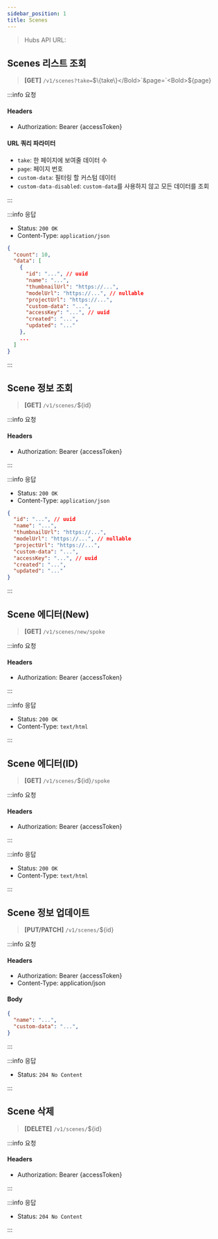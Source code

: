 ```yaml
---
sidebar_position: 1
title: Scenes
---
```



> Hubs API URL: <a><APIUrl /></a>

## Scenes 리스트 조회

> **[GET]** `/v1/scenes?take=`<Bold>$\{take\}</Bold>`&page=`<Bold>$\{page\}</Bold>

:::info 요청

#### Headers
- Authorization: Bearer {accessToken}

#### URL 쿼리 파라미터
- `take`: 한 페이지에 보여줄 데이터 수
- `page`: 페이지 번호
- `custom-data`: 필터링 할 커스텀 데이터
- `custom-data-disabled`: `custom-data`를 사용하지 않고 모든 데이터를 조회

:::

:::info 응답

- Status: `200 OK`
- Content-Type: `application/json`

```json
{
  "count": 10,
  "data": [
    {
      "id": "...", // uuid
      "name": "...",
      "thumbnailUrl": "https://...",
      "modelUrl": "https://...", // nullable
      "projectUrl": "https://...",
      "custom-data": "...",
      "accessKey": "...", // uuid
      "created": "...",
      "updated": "..."
    },
    ...
  ]
}
```

:::

## Scene 정보 조회

> **[GET]** `/v1/scenes/`<Bold>$\{id\}</Bold>

:::info 요청

#### Headers
- Authorization: Bearer {accessToken}

:::

:::info 응답

- Status: `200 OK`
- Content-Type: `application/json`

```json
{
  "id": "...", // uuid
  "name": "...",
  "thumbnailUrl": "https://...",
  "modelUrl": "https://...", // nullable
  "projectUrl": "https://...",
  "custom-data": "...",
  "accessKey": "...", // uuid
  "created": "...",
  "updated": "..."
}
```

:::

## Scene 에디터(New)

> **[GET]** `/v1/scenes/new/spoke`

:::info 요청

#### Headers
- Authorization: Bearer {accessToken}

:::

:::info 응답

- Status: `200 OK`
- Content-Type: `text/html`

:::

## Scene 에디터(ID)

> **[GET]** `/v1/scenes/`<Bold>$\{id\}</Bold>`/spoke`

:::info 요청

#### Headers
- Authorization: Bearer {accessToken}

:::

:::info 응답

- Status: `200 OK`
- Content-Type: `text/html`

:::

## Scene 정보 업데이트

> **[PUT/PATCH]** `/v1/scenes/`<Bold>$\{id\}</Bold>

:::info 요청

#### Headers
- Authorization: Bearer {accessToken}
- Content-Type: application/json

#### Body
```json
{
  "name": "...",
  "custom-data": "...",
}
```

:::

:::info 응답

- Status: `204 No Content`

:::

## Scene 삭제

> **[DELETE]** `/v1/scenes/`<Bold>$\{id\}</Bold>

:::info 요청

#### Headers
- Authorization: Bearer {accessToken}

:::

:::info 응답

- Status: `204 No Content`

:::
